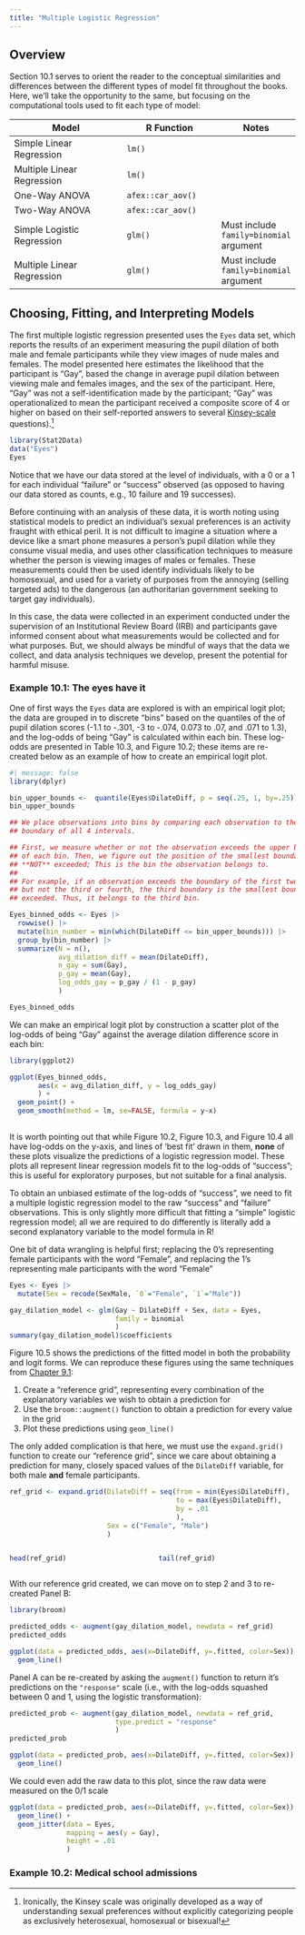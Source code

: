 ```yaml
---
title: "Multiple Logistic Regression"
---
```


## Overview

Section 10.1 serves to orient the reader to the conceptual similarities and differences between the different types of model fit throughout the books. Here, we'll take the opportunity to the same, but focusing on the computational tools used to fit each type of model:

| Model                       | R Function          | Notes |
|-----------------------------|---------------------|-------|
| Simple Linear Regression    | `lm()`              |       |
| Multiple Linear Regression  | `lm()`              |       |
| One-Way ANOVA               | `afex::car_aov()`   |       |
| Two-Way ANOVA               | `afex::car_aov()`   |       |
| Simple Logistic Regression  | `glm()`             | Must include `family=binomial` argument |
| Multiple Linear Regression  | `glm()`             | Must include `family=binomial` argument |

## Choosing, Fitting, and Interpreting Models

The first multiple logistic regression presented uses the `Eyes` data set, which reports the results of an experiment measuring the pupil dilation of both male and female participants while they view images of nude males and females. The model presented here estimates the likelihood that the participant is "Gay", based the change in average pupil dilation between viewing male and females images, and the sex of the participant. Here, "Gay" was not a self-identification made by the participant; "Gay" was operationalized to mean the participant received a composite score of 4 or higher on based on their self-reported answers to several [Kinsey-scale](https://kinseyinstitute.org/research/publications/kinsey-scale.php) questions).^[Ironically, the Kinsey scale was originally developed as a way of understanding sexual preferences without explicitly categorizing people as exclusively heterosexual, homosexual or bisexual!]

```r
library(Stat2Data)
data("Eyes")
Eyes
```

Notice that we have our data stored at the level of individuals, with a 0 or a 1 for each individual "failure" or "success" observed (as opposed to having our data stored as counts, e.g., 10 failure and 19 successes).

Before continuing with an analysis of these data, it is worth noting using statistical models to predict an individual's sexual preferences is an activity fraught with ethical peril. It is not difficult to imagine a situation where a device like a smart phone measures a person's pupil dilation while they consume visual media, and uses other classification techniques to measure whether the person is viewing images of males or females. These measurements could then be used identify individuals likely to be homosexual, and used for a variety of purposes from the annoying (selling targeted ads) to the dangerous (an authoritarian government seeking to target gay individuals).

In this case, the data were collected in an experiment conducted under the supervision of an Institutional Review Board (IRB) and participants gave informed consent about what measurements would be collected and for what purposes. But, we should always be mindful of ways that the data we collect, and data analysis techniques we develop, present the potential for harmful misuse.

### Example 10.1: The eyes have it

One of first ways the `Eyes` data are explored is with an empirical logit plot; the data are grouped in to discrete "bins" based on the quantiles of the of pupil dilation scores (-1.1 to -.301, -3 to -.074, 0.073 to .07, and .071 to 1.3), and the log-odds of being "Gay" is calculated within each bin. These log-odds are presented in Table 10.3, and Figure 10.2; these items are re-created below as an example of how to create an empirical logit plot.


```r
#| message: false
library(dplyr)

bin_upper_bounds <-  quantile(Eyes$DilateDiff, p = seq(.25, 1, by=.25))
bin_upper_bounds

## We place observations into bins by comparing each observation to the upper
## boundary of all 4 intervals.

## First, we measure whether or not the observation exceeds the upper boundary
## of each bin. Then, we figure out the position of the smallest boundary value
## **NOT** exceeded; This is the bin the observation belongs to.
##
## For example, if an observation exceeds the boundary of the first two bins,
## but not the third or fourth, the third boundary is the smallest boundary values not 
## exceeded. Thus, it belongs to the third bin.

Eyes_binned_odds <- Eyes |>
  rowwise() |>
  mutate(bin_number = min(which(DilateDiff <= bin_upper_bounds))) |> 
  group_by(bin_number) |>
  summarize(N = n(),
            avg_dilation_diff = mean(DilateDiff),
            n_gay = sum(Gay),
            p_gay = mean(Gay),
            log_odds_gay = p_gay / (1 - p_gay)
            )

Eyes_binned_odds
```

We can make an empirical logit plot by construction a scatter plot of the log-odds of being "Gay" against the average dilation difference score in each bin:

```r
library(ggplot2)

ggplot(Eyes_binned_odds,
       aes(x = avg_dilation_diff, y = log_odds_gay)
       ) + 
  geom_point() +
  geom_smooth(method = lm, se=FALSE, formula = y~x)
  
```

It is worth pointing out that while Figure 10.2, Figure 10.3, and Figure 10.4 all have log-odds on the y-axis, and lines of 'best fit' drawn in them, **none** of these plots visualize the predictions of a logistic regression model. These plots all represent linear regression models fit to the log-odds of "success"; this is useful for exploratory purposes, but not suitable for a final analysis.

To obtain an unbiased estimate of the log-odds of "success", we need to fit a multiple logistic regression model to the raw "success" and "failure" observations. This is only slightly more difficult that fitting a "simple" logistic regression model; all we are required to do differently is literally add a second explanatory variable to the model formula in R!

One bit of data wrangling is helpful first; replacing the 0's representing female participants with the word "Female", and replacing the 1's representing male participants with the word "Female"

```r
Eyes <- Eyes |>
  mutate(Sex = recode(SexMale, `0`="Female", `1`="Male"))

gay_dilation_model <- glm(Gay ~ DilateDiff + Sex, data = Eyes,
                          family = binomial
                          )
summary(gay_dilation_model)$coefficients
```

Figure 10.5 shows the predictions of the fitted model in both the probability and logit forms. We can reproduce these figures using the same techniques from [Chapter 9.1](09_logistic_regression.html#example-9.4):

1. Create a "reference grid", representing every combination of the explanatory variables we wish to obtain a prediction for
2. Use the `broom::augment()` function to obtain a prediction for every value in the grid
3. Plot these predictions using `geom_line()`

The only added complication is that here, we must use the `expand.grid()` function to create our "reference grid", since we care about obtaining a prediction for many, closely spaced values of the `DilateDiff` variable, for both male **and** female participants.

```r
ref_grid <- expand.grid(DilateDiff = seq(from = min(Eyes$DilateDiff),
                                         to = max(Eyes$DilateDiff),
                                         by = .01
                                         ),
                        Sex = c("Female", "Male")
                        )
```

:::: {.columns}

::: {.column}
```r
head(ref_grid)
```
:::

::: {.column}
```r
tail(ref_grid)
```
:::

::::

With our reference grid created, we can move on to step 2 and 3 to re-created Panel B:

```r
library(broom)

predicted_odds <- augment(gay_dilation_model, newdata = ref_grid)
predicted_odds
```

```r
ggplot(data = predicted_odds, aes(x=DilateDiff, y=.fitted, color=Sex)) +
  geom_line()
```

Panel A can be re-created by asking the `augment()` function to return it's predictions on the `"response"` scale (i.e., with the log-odds squashed between 0 and 1, using the logistic transformation):

```r
predicted_prob <- augment(gay_dilation_model, newdata = ref_grid,
                          type.predict = "response"
                          )
predicted_prob
```

```r
ggplot(data = predicted_prob, aes(x=DilateDiff, y=.fitted, color=Sex)) +
  geom_line()
```

We could even add the raw data to this plot, since the raw data were measured on the 0/1 scale

```r
ggplot(data = predicted_prob, aes(x=DilateDiff, y=.fitted, color=Sex)) +
  geom_line() +
  geom_jitter(data = Eyes,
              mapping = aes(y = Gay),
              height = .01
              )
```

### Example 10.2: Medical school admissions

